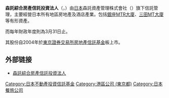 '''森託綜合房產信託投資法人'''（{{jpn|j=森トラスト総合リート投資法人}}，{{tyo|8961}}）由[[日本|日本]]森託資產管理株式會社（{{lang|ja|森トラスト・アセットマネジメント株式会社}}）旗下信託管理，主要經營日本所有地區房地產及酒店產業。包括[[銀座MTR大廈|銀座MTR大廈]]、[[三田MT大廈|三田MT大廈]]等有形資產。

而每年財政年度則為3月31日止。

其股份自2004年於[[東京證券交易所|東京證券交易所]][[房地產信託基金|房地產信託基金]]板上市。

== 外部链接 ==
*[http://www.mt-reit.jp/ 森託綜合房產信託投資法人] {{Wayback|url=http://www.mt-reit.jp/ |date=20111004144759 }}

[[Category:日本不動產投資信託基金|Category:日本不動產投資信託基金]]
[[Category:港區公司_(東京都)|Category:港區公司 (東京都)]]
[[Category:日本餐旅公司|Category:日本餐旅公司]]